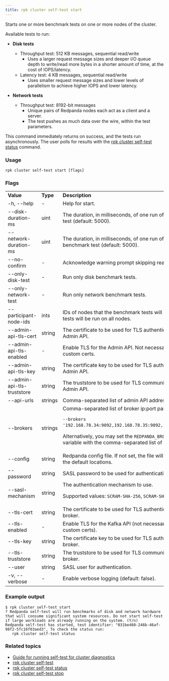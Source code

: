 ```yaml
---
title: rpk cluster self-test start
---
```


<head>
  <meta name="title" content="rpk cluster self-test start | Redpanda Docs" />
  <meta name="description" content="Reference for the 'rpk cluster self-test start' command. Starts one or more benchmark tests on one or more nodes of the cluster." />
</head>

Starts one or more benchmark tests on one or more nodes of the cluster. 

Available tests to run:

- **Disk tests**
  - Throughput test: 512 KB messages, sequential read/write
    - Uses a larger request message sizes and deeper I/O queue depth to write/read more bytes in a shorter amount of time, at the cost of IOPS/latency.
  - Latency test: 4 KB messages, sequential read/write
    - Uses smaller request message sizes and lower levels of parallelism to achieve higher IOPS and lower latency.

- **Network tests**
  - Throughput test: 8192-bit messages
    - Unique pairs of Redpanda nodes each act as a client and a server.
    - The test pushes as much data over the wire, within the test parameters.

This command immediately returns on success, and the tests run asynchronously. The
user polls for results with the [rpk cluster self-test status](../../rpk-cluster/rpk-cluster-self-test-status)
command.

### Usage

```
rpk cluster self-test start [flags]
```

### Flags

<table>
  <tbody>
    <tr>
      <td>
        <strong> Value</strong>
      </td>
      <td>
        <strong> Type</strong>
      </td>
      <td>
        <strong> Description</strong>
      </td>
    </tr>
    <tr>
      <td>-h, --help</td>
      <td>-</td>
      <td> Help for start.</td>
    </tr>
    <tr>
      <td>--disk-duration-ms</td>
      <td>uint</td>
      <td>The duration, in milliseconds, of one run of a disk benchmark test (default: 5000).</td>
    </tr>
    <tr>
      <td>--network-duration-ms</td>
      <td>uint</td>
      <td>The duration, in milliseconds, of one run of a network benchmark test (default: 5000).</td>
    </tr>
    <tr>
      <td>--no-confirm</td>
      <td>-</td>
      <td>Acknowledge warning prompt skipping read from stdin.</td>
    </tr>
    <tr>
      <td>--only-disk-test</td>
      <td>-</td>
      <td>Run only disk benchmark tests.</td>
    </tr>
    <tr>
      <td>--only-network-test</td>
      <td>-</td>
      <td>Run only network benchmark tests.</td>
    </tr>
    <tr>
      <td>--participant-node-ids</td>
      <td>ints</td>
      <td>IDs of nodes that the benchmark tests will run on. If not set, tests will be run on all nodes.</td>
    </tr>
    <tr>
      <td>--admin-api-tls-cert</td>
      <td>string</td>
      <td>The certificate to be used for TLS authentication with the Admin API.</td>
    </tr>
    <tr>
      <td>--admin-api-tls-enabled</td>
      <td>-</td>
      <td>Enable TLS for the Admin API. Not necessary if specifying custom certs.</td>
    </tr>
    <tr>
      <td>--admin-api-tls-key</td>
      <td>string</td>
      <td>The certificate key to be used for TLS authentication with the Admin API.</td>
    </tr>
    <tr>
      <td>--admin-api-tls-truststore</td>
      <td>string</td>
      <td>The truststore to be used for TLS communication with the Admin API.</td>
    </tr>
    <tr>
      <td>--api-urls</td>
      <td>strings</td>
      <td>Comma-separated list of admin API addresses (&lt;IP&gt;:&lt;port&gt;).</td>
    </tr>
    <tr>
      <td>--brokers</td>
      <td>strings</td>
      <td>Comma-separated list of broker ip:port pairs. For example:
          <p/><code>--brokers '192.168.78.34:9092,192.168.78.35:9092,192.179.23.54:9092'</code>. 
          <p/>Alternatively, you may set the <code>REDPANDA_BROKERS</code> environment variable with the comma-separated list of broker addresses.</td>
    </tr>
    <tr>
      <td>--config           
      </td>
      <td>string</td>
      <td>Redpanda config file. If not set, the file will be searched for in the default locations.</td>
    </tr>
    <tr>
      <td>--password         
      </td>
      <td>string</td>
      <td>SASL password to be used for authentication</td>
    </tr>
    <tr>
      <td>--sasl-mechanism   
      </td>
      <td>string</td>
      <td>The authentication mechanism to use.<p/>Supported values: <code>SCRAM-SHA-256</code>, <code>SCRAM-SHA-512</code></td>
    </tr>
    <tr>
      <td>--tls-cert</td>
      <td>string</td>
      <td>The certificate to be used for TLS authentication with the broker.</td>
    </tr>
    <tr>
      <td>--tls-enabled             </td>
      <td>-</td>
      <td>Enable TLS for the Kafka API (not necessary if specifying custom certs).</td>
    </tr>
    <tr>
      <td>--tls-key</td>
      <td>string</td>
      <td>The certificate key to be used for TLS authentication with the broker.</td>
    </tr> 
    <tr>
      <td>--tls-truststore</td>   
      <td>string</td>
      <td>The truststore to be used for TLS communication with the broker.</td>
    </tr> 
    <tr>
      <td>--user</td>
      <td>string</td>
      <td>SASL user for authentication.</td>
    </tr> 
    <tr>
      <td>-v, --verbose</td>
      <td>-</td>
      <td>Enable verbose logging (default: false).</td>
    </tr>   
  </tbody>
</table>

### Example output

```
$ rpk cluster self-test start
? Redpanda self-test will run benchmarks of disk and network hardware that will consume significant system resources. Do not start self-test if large workloads are already running on the system. (Y/n)
Redpanda self-test has started, test identifier: "031be460-246b-46af-98f2-5fc16f03aed3", To check the status run:
   rpk cluster self-test status    
```

### Related topics

- [Guide for running self-test for cluster diagnostics](../../../../manage/cluster-maintenance/cluster-diagnostics#disk-and-network-self-test-benchmarks)
- [rpk cluster self-test](../../rpk-cluster/rpk-cluster-self-test)
- [rpk cluster self-test status](../../rpk-cluster/rpk-cluster-self-test-status)
- [rpk cluster self-test stop](../../rpk-cluster/rpk-cluster-self-test-stop)
